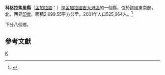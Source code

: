 {{Infobox Bangladesh district
| name                    = 科格拉焦里縣
| native_name             = খাগড়াছড়ি
| image_skyline           =
| image_alt               =
| image_caption           =
| image_map               =Bangladesh Khagrachari District.png
| nickname                =
| motto                   =
| pushpin_label_position  = left
| latd  = 23.0417|latm  = |lats  = |latNS  =
| longd = 91.9944|longm = |longs = |longEW =
| coordinates_type        =
| coordinates_display     = inline,title
| coordinates_footnotes   =
| division_name           = [[吉大港區|吉大港區]]
| established_title       =
| established_date        =
| seat_type               =
| seat                    =
| leader_party            =
| leader_title            =
| leader_name             =
| leader_title1           =
| leader_name1            =
| area_footnotes          =
| area_total_km2          = 2699.55
| area_metro_km2          =
| area_note               =
| elevation_footnotes     =
| elevation_m             =
| population_footnotes    =
| population_total        = 524961
| population_as_of        = 1991
| population_rank         =
| population_demonym      =
| population_note         =
| literacy_rate           = 26.3%
| postal_code             =
| coast_km                =
| maplink                 =
| website                 = [http://banglapedia.search.com.bd/HT/K_0146.htm Banglapedia Article]
| footnotes               =
}}
'''科格拉焦里縣'''（[[孟加拉語|孟加拉語]]：{{lang|bn|খাগড়াছড়ি জেলা}}）是[[孟加拉國|孟加拉國]][[吉大港區|吉大港區]]的一個縣，位於該國東南部，北、西界[[印度|印度]]。面積2,699.55平方公里。2001年人口525,664人。<ref>{{cite web|url=http://www.bbs.gov.bd/dataindex/census/ce_uzila.pdf |title=Area, Population and Literacy Rate by Upazila/Thana-2001 |publisher=孟加拉國統計局 |accessyear= |format=PDF |deadurl=yes |archiveurl=https://web.archive.org/web/20070704141110/http://www.bbs.gov.bd/dataindex/census/ce_uzila.pdf |archivedate=2007-07-04 }}</ref>

下分八個鄉。

==參考文獻==
{{reflist}}

{{孟加拉行政區劃}}

[[Category:吉大港专区县份|K]]